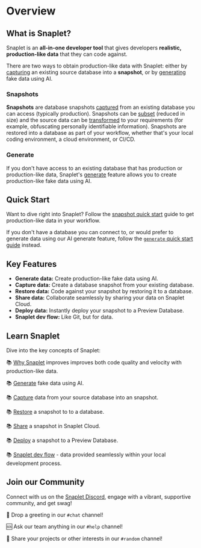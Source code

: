 
# Overview

## What is Snaplet?

Snaplet is an **all-in-one developer tool** that gives developers **realistic, production-like data** that they can code against. 

There are two ways to obtain production-like data with Snaplet: either by [capturing](/core-concepts/capture) an existing source database into a **snapshot**, or by [generating](/core-concepts/generate) fake data using AI.

### Snapshots
**Snapshots** are database snapshots [captured](/core-concepts/capture) from an existing database you can access (typically production). Snapshots can be [subset](/core-concepts/capture#subset-data) (reduced in size) and the source data can be [transformed](/core-concepts/capture#transform-data) to your requirements (for example, obfuscating personally identifiable information). Snapshots are restored into a database as part of your workflow, whether that's your local coding environment, a cloud environment, or CI/CD.

### Generate
If you don't have access to an existing database that has production or production-like data, Snaplet's [generate](/core-concepts/generate) feature allows you to create production-like fake data using AI. 

## Quick Start
Want to dive right into Snaplet? Follow the [snapshot quick start](/getting-started/quick-start) guide to get production-like data in your workflow. 

If you don't have a database you can connect to, or would prefer to generate data using our AI generate feature, follow the [`generate` quick start guide](/getting-started/quick-start-generate) instead.

## Key Features

- **Generate data:** Create production-like fake data using AI. 
- **Capture data:** Create a database snapshot from your existing database.
- **Restore data:** Code against your snapshot by restoring it to a database.
- **Share data:** Collaborate seamlessly by sharing your data on Snaplet Cloud.
- **Deploy data:** Instantly deploy your snapshot to a Preview Database.
- **Snaplet dev flow:** Like Git, but for data.

## Learn Snaplet

Dive into the key concepts of Snaplet:

📚 [Why Snaplet](/core-concepts/why-snaplet) improves improves both code quality and velocity with production-like data. 

📚 [Generate](/core-concepts/generate) fake data using AI.

📚 [Capture](/core-concepts/capture) data from your source database into an snapshot.

📚 [Restore](/core-concepts/restore) a snapshot to to a database.

📚 [Share](/core-concepts/share) a snapshot in Snaplet Cloud.

📚 [Deploy](/core-concepts/deploy) a snapshot to a Preview Database.

📚 [Snaplet dev flow](/core-concepts/snaplet-flow) - data provided seamlessly within your local development process.

## Join our Community

Connect with us on the [Snaplet Discord](https://app.snaplet.dev/chat), engage with a vibrant, supportive community, and get swag!

💬 Drop a greeting in our `#chat` channel!

🆘 Ask our team anything in our `#help` channel!

🤪 Share your projects or other interests in our `#random` channel!